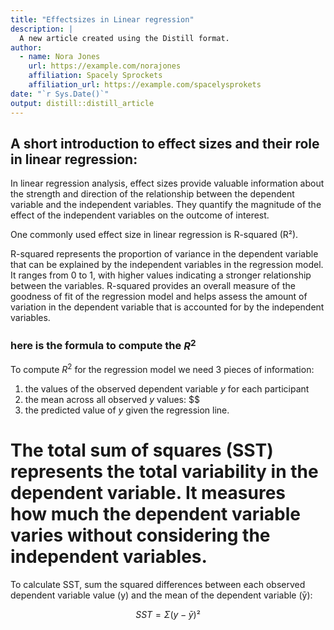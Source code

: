 ```yaml
---
title: "Effectsizes in Linear regression"
description: |
  A new article created using the Distill format.
author:
  - name: Nora Jones 
    url: https://example.com/norajones
    affiliation: Spacely Sprockets
    affiliation_url: https://example.com/spacelysprokets
date: "`r Sys.Date()`"
output: distill::distill_article
---
```



## A short introduction to effect sizes and their role in linear regression:

In linear regression analysis, effect sizes provide valuable information about the strength and direction of the relationship between the dependent variable and the independent variables. They quantify the magnitude of the effect of the independent variables on the outcome of interest.

One commonly used effect size in linear regression is R-squared (R²). 

R-squared represents the proportion of variance in the dependent variable that can be explained by the independent variables in the regression model. It ranges from 0 to 1, with higher values indicating a stronger relationship between the variables. R-squared provides an overall measure of the goodness of fit of the regression model and helps assess the amount of variation in the dependent variable that is accounted for by the independent variables.


### here is the formula to compute the $R^2$



To compute $R^2$ for the regression model we need 3 pieces of information:

  1. the values of the observed dependent variable $y$ for each participant
  2. the mean across all observed $y$ values: $\$
  3. the predicted value of $y$ given the regression line. 
  

# The total sum of squares (SST) represents the total variability in the dependent variable. It measures how much the dependent variable varies without considering the independent variables. 


To calculate SST, sum the squared differences between each observed dependent variable value (y) and the mean of the dependent variable (ȳ):


$$SST = Σ(y - ȳ)²$$